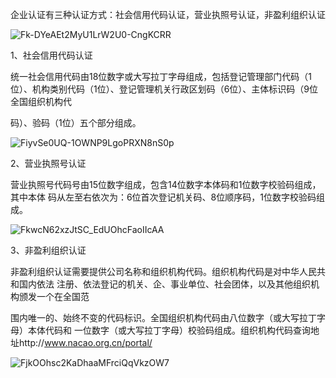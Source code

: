 
企业认证有三种认证方式：社会信用代码认证，营业执照号认证，非盈利组织认证

![Fk-DYeAEt2MyU1LrW2U0-CngKCRR](https://dn-odum9helk.qbox.me/Fk-DYeAEt2MyU1LrW2U0-CngKCRR?imageView2/2/w/600)

1、社会信用代码认证

统一社会信用代码由18位数字或大写拉丁字母组成，包括登记管理部门代码（1位）、机构类别代码（1位）、登记管理机关行政区划码（6位）、主体标识码（9位全国组织机构代

码）、验码（1位）五个部分组成。

![FiyvSe0UQ-1OWNP9LgoPRXN8nS0p](https://dn-odum9helk.qbox.me/FiyvSe0UQ-1OWNP9LgoPRXN8nS0p?imageView2/2/w/500)

2、营业执照号认证

营业执照号代码号由15位数字组成，包含14位数字本体码和1位数字校验码组成，其中本体
码从左至右依次为：6位首次登记机关码、8位顺序码，1位数字校验码组成。

![FkwcN62xzJtSC_EdUOhcFaoIIcAA](https://dn-odum9helk.qbox.me/FkwcN62xzJtSC_EdUOhcFaoIIcAA?imageView2/2/w/600)

3、非盈利组织认证

非盈利组织认证需要提供公司名称和组织机构代码。组织机构代码是对中华人民共和国内依法
注册、依法登记的机关、企、事业单位、社会团体，以及其他组织机构颁发一个在全国范

围内唯一的、始终不变的代码标识。全国组织机构代码由八位数字（或大写拉丁字母）本体代码和
一位数字（或大写拉丁字母）校验码组成。组织机构代码查询地址http://www.nacao.org.cn/portal/

![FjkOOhsc2KaDhaaMFrciQqVkzOW7](https://dn-odum9helk.qbox.me/FjkOOhsc2KaDhaaMFrciQqVkzOW7?imageView2/2/w/400)



